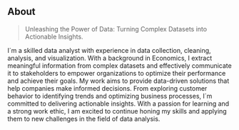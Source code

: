 ## About

> Unleashing the Power of Data: Turning Complex Datasets into Actionable Insights.

I´m a skilled data analyst with experience in data collection, cleaning, analysis, and visualization. With a background in Economics, I extract meaningful information from complex datasets and effectively communicate it to stakeholders to empower organizations to optimize their performance and achieve their goals. My work aims to provide data-driven solutions that help companies make informed decisions. From exploring customer behavior to identifying trends and optimizing business processes, I´m committed to delivering actionable insights. With a passion for learning and a strong work ethic, I am excited to continue honing my skills and applying them to new challenges in the field of data analysis.

